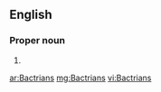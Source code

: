 ==English==

===Proper noun===
{{en-proper noun}}

# {{plural of|Bactrian}}

[[ar:Bactrians]]
[[mg:Bactrians]]
[[vi:Bactrians]]